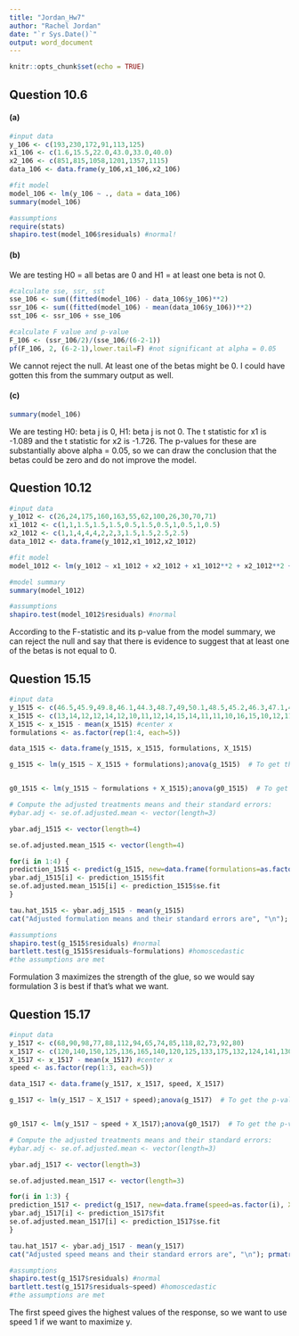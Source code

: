 ```yaml
---
title: "Jordan_Hw7"
author: "Rachel Jordan"
date: "`r Sys.Date()`"
output: word_document
---
```


```r
knitr::opts_chunk$set(echo = TRUE)
```

## Question 10.6

#### (a)

```r
#input data
y_106 <- c(193,230,172,91,113,125)
x1_106 <- c(1.6,15.5,22.0,43.0,33.0,40.0)
x2_106 <- c(851,815,1058,1201,1357,1115)
data_106 <- data.frame(y_106,x1_106,x2_106)

#fit model
model_106 <- lm(y_106 ~ ., data = data_106)
summary(model_106)

#assumptions
require(stats)
shapiro.test(model_106$residuals) #normal!
```

#### (b)

We are testing H0 = all betas are 0 and H1 = at least one beta is not 0.

```r
#calculate sse, ssr, sst
sse_106 <- sum((fitted(model_106) - data_106$y_106)**2)
ssr_106 <- sum((fitted(model_106) - mean(data_106$y_106))**2)
sst_106 <- ssr_106 + sse_106

#calculate F value and p-value
F_106 <- (ssr_106/2)/(sse_106/(6-2-1))
pf(F_106, 2, (6-2-1),lower.tail=F) #not significant at alpha = 0.05
```

We cannot reject the null. At least one of the betas might be 0. I could have gotten this from the summary output as well.

#### (c)

```r
summary(model_106)
```

We are testing H0: beta j is 0, H1: beta j is not 0. The t statistic for x1 is -1.089 and the t statistic for x2 is -1.726. The p-values for these are substantially above alpha = 0.05, so we can draw the conclusion that the betas could be zero and do not improve the model.

## Question 10.12

```r
#input data
y_1012 <- c(26,24,175,160,163,55,62,100,26,30,70,71)
x1_1012 <- c(1,1,1.5,1.5,1.5,0.5,1.5,0.5,1,0.5,1,0.5)
x2_1012 <- c(1,1,4,4,4,2,2,3,1.5,1.5,2.5,2.5)
data_1012 <- data.frame(y_1012,x1_1012,x2_1012)

#fit model
model_1012 <- lm(y_1012 ~ x1_1012 + x2_1012 + x1_1012**2 + x2_1012**2 + x1_1012*x2_1012, data = data_1012)

#model summary
summary(model_1012)

#assumptions
shapiro.test(model_1012$residuals) #normal
```

According to the F-statistic and its p-value from the model summary, we can reject the null and say that there is evidence to suggest that at least one of the betas is not equal to 0.

## Question 15.15

```r
#input data
y_1515 <- c(46.5,45.9,49.8,46.1,44.3,48.7,49,50.1,48.5,45.2,46.3,47.1,48.9,48.2,50.3,44.7,43,51,48.1,48.6)
x_1515 <- c(13,14,12,12,14,12,10,11,12,14,15,14,11,11,10,16,15,10,12,11)
X_1515 <- x_1515 - mean(x_1515) #center x
formulations <- as.factor(rep(1:4, each=5))

data_1515 <- data.frame(y_1515, x_1515, formulations, X_1515)

g_1515 <- lm(y_1515 ~ X_1515 + formulations);anova(g_1515)  # To get the p-value and adjusted SS for formulations. The p-value is not significant -- formulations is not significant.


g0_1515 <- lm(y_1515 ~ formulations + X_1515);anova(g0_1515)  # To get the p-value and adjusted SS for thickness. The p-value is not significant - thickness not significant

# Compute the adjusted treatments means and their standard errors:
#ybar.adj <- se.of.adjusted.mean <- vector(length=3)

ybar.adj_1515 <- vector(length=4)

se.of.adjusted.mean_1515 <- vector(length=4)

for(i in 1:4) {
prediction_1515 <- predict(g_1515, new=data.frame(formulations=as.factor(i), X_1515=0), se.fit=T)
ybar.adj_1515[i] <- prediction_1515$fit
se.of.adjusted.mean_1515[i] <- prediction_1515$se.fit
}

tau.hat_1515 <- ybar.adj_1515 - mean(y_1515)
cat("Adjusted formulation means and their standard errors are", "\n"); prmatrix(cbind(tau.hat_1515, ybar.adj_1515, se.of.adjusted.mean_1515))

#assumptions
shapiro.test(g_1515$residuals) #normal
bartlett.test(g_1515$residuals~formulations) #homoscedastic
#the assumptions are met
```

Formulation 3 maximizes the strength of the glue, so we would say formulation 3 is best if that's what we want.

## Question 15.17

```r
#input data
y_1517 <- c(68,90,98,77,88,112,94,65,74,85,118,82,73,92,80)
x_1517 <- c(120,140,150,125,136,165,140,120,125,133,175,132,124,141,130)
X_1517 <- x_1517 - mean(x_1517) #center x
speed <- as.factor(rep(1:3, each=5))

data_1517 <- data.frame(y_1517, x_1517, speed, X_1517)

g_1517 <- lm(y_1517 ~ X_1517 + speed);anova(g_1517)  # To get the p-value and adjusted SS for speed. The p-value is not significant. speed is not significant


g0_1517 <- lm(y_1517 ~ speed + X_1517);anova(g0_1517)  # To get the p-value and adjusted SS for thickness. The p-value is very significant. hardness is significant.

# Compute the adjusted treatments means and their standard errors:
#ybar.adj <- se.of.adjusted.mean <- vector(length=3)

ybar.adj_1517 <- vector(length=3)

se.of.adjusted.mean_1517 <- vector(length=3)

for(i in 1:3) {
prediction_1517 <- predict(g_1517, new=data.frame(speed=as.factor(i), X_1517=0), se.fit=T)
ybar.adj_1517[i] <- prediction_1517$fit
se.of.adjusted.mean_1517[i] <- prediction_1517$se.fit
}

tau.hat_1517 <- ybar.adj_1517 - mean(y_1517)
cat("Adjusted speed means and their standard errors are", "\n"); prmatrix(cbind(tau.hat_1517, ybar.adj_1517, se.of.adjusted.mean_1517))

#assumptions
shapiro.test(g_1517$residuals) #normal
bartlett.test(g_1517$residuals~speed) #homoscedastic
#the assumptions are met
```

The first speed gives the highest values of the response, so we want to use speed 1 if we want to maximize y.
